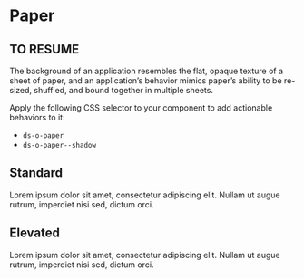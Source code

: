 

<Meta title="Design System/Atoms/Paper" decorators={[SepiaThemeDecorator]} />

# Paper

## TO RESUME

The background of an application resembles the flat, opaque texture of a sheet of paper,
and an application’s behavior mimics paper’s ability to be re-sized, shuffled, and bound together in multiple sheets.

Apply the following CSS selector to your component to add actionable behaviors to it:

-   `ds-o-paper`
-   `ds-o-paper--shadow`

<Canvas>
    <Story name="Paper">
        <div style={{ display: "grid", gridTemplateColumns: "repeat(3, 1fr)", gap: "10px" }}>
            <div>
                <h2>Standard</h2>
                <div className="ds-o-paper" style={{ width: "120px", height: "120px", padding: "10px" }}>
                    Lorem ipsum dolor sit amet, consectetur adipiscing elit. Nullam ut augue rutrum, imperdiet nisi sed,
                    dictum orci.
                </div>
            </div>
            <div>
                <h2>Elevated</h2>
                <div
                    className="ds-o-paper ds-o-paper--shadow"
                    style={{ width: "120px", height: "120px", padding: "10px" }}
                >
                    Lorem ipsum dolor sit amet, consectetur adipiscing elit. Nullam ut augue rutrum, imperdiet nisi sed,
                    dictum orci.
                </div>
            </div>
        </div>
    </Story>
</Canvas>
